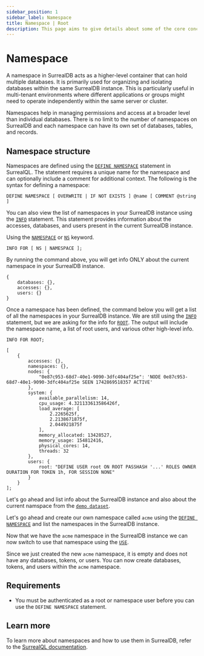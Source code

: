 ---
sidebar_position: 1
sidebar_label: Namespace
title: Namespace | Root
description: This page aims to give details about some of the core concepts of SurrealDB, including the intended usecases, design choices, and overarching features.
---


# Namespace

A namespace in SurrealDB acts as a higher-level container that can hold multiple databases. It is primarily used for organizing and isolating databases within the same SurrealDB instance. This is particularly useful in multi-tenant environments where different applications or groups might need to operate independently within the same server or cluster.

Namespaces help in managing permissions and access at a broader level than individual databases.
There is no limit to the number of namespaces on SurrealDB and each namespace can have its own set of databases, tables, and records.

## Namespace structure

Namespaces are defined using the [`DEFINE NAMESPACE`](/docs/surrealql/statements/define/namespace) statement in SurrealQL. The statement requires a unique name for the namespace and can optionally include a comment for additional context. The following is the syntax for defining a namespace:

```syntax title="SurrealQL Syntax"
DEFINE NAMESPACE [ OVERWRITE | IF NOT EXISTS ] @name [ COMMENT @string ]
```

You can also view the list of namespaces in your SurrealDB instance using the [`INFO`](/docs/surrealql/statements/info) statement. This statement provides information about the accesses, databases, and users present in the current SurrealDB instance.

Using the [`NAMESPACE`](/docs/surrealql/statements/info) or [`NS`](/docs/surrealql/statements/info) keyword.

```syntax title="SurrealQL Syntax"
INFO FOR [ NS | NAMESPACE ];
```


By running the command above, you will get info ONLY about the current namespace in your SurrealDB instance.
```surql
{
	databases: {},
	accesses: {},
	users: {}
}
```

Once a namespace has been defined, the command below you will get a list of all the namespaces in your SurrealDB instance. We are still using the [`INFO`](/docs/surrealql/statements/info) statement, but we are asking for the info for [`ROOT`](/docs/surrealql/statements/info). The output will include the namespace name, a list of root users, and various other high-level info.

```syntax title="SurrealQL Syntax"
INFO FOR ROOT;
```

```surql
[
	{
		accesses: {},
		namespaces: {},
		nodes: {
			"0e87c953-68d7-40e1-9090-3dfc404af25e": 'NODE 0e87c953-68d7-40e1-9090-3dfc404af25e SEEN 1742869518357 ACTIVE'
		},
		system: {
			available_parallelism: 14,
			cpu_usage: 4.321133613586426f,
			load_average: [
				2.2265625f,
				2.2138671875f,
				2.044921875f
			],
			memory_allocated: 13428527,
			memory_usage: 154812416,
			physical_cores: 14,
			threads: 32
		},
		users: {
			root: "DEFINE USER root ON ROOT PASSHASH '...' ROLES OWNER DURATION FOR TOKEN 1h, FOR SESSION NONE"
		}
	}
];
```

Let's go ahead and list info about the SurrealDB instance and also about the current namspace from the [`demo dataset`](/docs/surrealql/demo).



<SurrealistMini url='https://surrealist.app/mini?query=INFO%20FOR%20ROOT%3B%0A%0AINFO%20FOR%20NAMESPACE%3B%0A--%20or%0A--%20INFO%20FOR%20NS%3B%0A%0A%0A%0A%0A%0A&dataset=surreal-deal-store&orientation=horizontal'/>


Let's go ahead and create our own namespace called `acme` using the [`DEFINE NAMESPACE`](/docs/surrealql/statements/define/namespace) and list the namespaces in the SurrealDB instance.


<SurrealistMini url='https://surrealist.app/mini?query=--%20Creating%20Namespace%0ADEFINE%20NAMESPACE%20acme%3B%0A%0A--%20Listing%20the%20Root%0AINFO%20FOR%20ROOT%3B%0A%0A%0A%0A%0A%0A&dataset=surreal-deal-store&orientation=horizontal'/>


Now that we have the `acme` namespace in the SurrealDB instance we can now switch to use that namespace using the [`USE`](/docs/surrealql/statements/use).


<SurrealistMini url='https://surrealist.app/mini?query=--%20Creating%20Namespace%0ADEFINE%20NAMESPACE%20acme%3B%0A%0A--%20Use%20the%20Namespace%0AUSE%20NAMESPACE%20acme%3B%0A%0A--%20Listing%20the%20Namespace%0AINFO%20FOR%20NAMESPACE%3B%0A%0A%0A%0A%0A%0A&dataset=surreal-deal-store&orientation=horizontal'/>


Since we just created the new `acme` namespace, it is empty and does not have any databases, tokens, or users. You can now create databases, tokens, and users within the `acme` namespace.

## Requirements

- You must be authenticated as a root or namespace user before you can use the `DEFINE NAMESPACE` statement.

## Learn more

To learn more about namespaces and how to use them in SurrealDB, refer to the [SurrealQL documentation](/docs/surrealql/statements/define/namespace).
